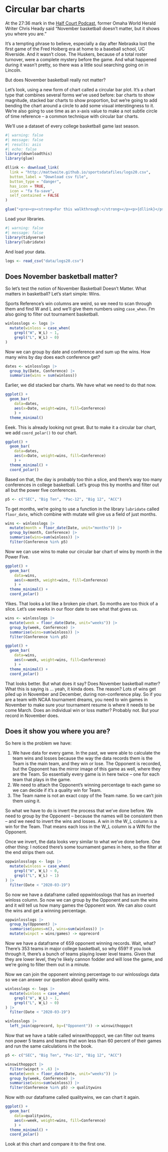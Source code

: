 # Circular bar charts

At the 27:36 mark in the [Half Court Podcast](https://www.omaha.com/sports/podcasts/half-court-press/half-court-press-creighton-cruises-in-opener-nebraska-stunned-in/article_67081a35-3a8f-5e9e-ae67-e88fcacbb362.html), former Omaha World Herald Writer Chris Heady said "November basketball doesn't matter, but it shows you where you are."

It's a tempting phrase to believe, especially a day after Nebraska lost the first game of the Fred Hoiberg era at home to a baseball school, UC Riverside. And it wasn't close. The Huskers, because of a total roster turnover, were a complete mystery before the game. And what happened during it wasn't pretty, so there was a little soul searching going on in Lincoln.

But does November basketball really not matter?

Let's look, using a new form of chart called a circular bar plot. It's a chart type that combines several forms we've used before: bar charts to show magnitude, stacked bar charts to show proportion, but we're going to add bending the chart around a circle to add some visual interstingness to it. We're also going to use time as an x-axis value to make a not subtle circle of time reference -- a common technique with circular bar charts. 

We'll use a dataset of every college basketball game last season.

```r
#| warning: false
#| message: false
#| results: asis
#| echo: false
library(downloadthis)
library(glue)

dllink <- download_link(
  link = "http://mattwaite.github.io/sportsdatafiles/logs20.csv",
  button_label = "Download csv file",
  button_type = "danger",
  has_icon = TRUE,
  icon = "fa fa-save",
  self_contained = FALSE
)

glue("<pre><p><strong>For this walkthrough:</strong></p><p>{dllink}</p></pre>")

```

Load your libraries.

```r
#| warning: false
#| message: false
library(tidyverse)
library(lubridate)
```

And load your data.

```r
logs <- read_csv("data/logs20.csv")
```

## Does November basketball matter?

So let's test the notion of November Basketball Doesn't Matter. What matters in basketball? Let's start simple: Wins.

Sports Reference's win columns are weird, so we need to scan through them and find W and L and we'll give them numbers using `case_when`. I'm also going to filter out tournament basketball.

```r
winlosslogs <- logs |> 
  mutate(winloss = case_when(
    grepl("W", W_L) ~ 1, 
    grepl("L", W_L) ~ 0)
) 
```

Now we can group by date and conference and sum up the wins. How many wins by day does each conference get?

```r
dates <- winlosslogs |> 
  group_by(Date, Conference) |> 
  summarise(wins = sum(winloss))
```

Earlier, we did stacked bar charts. We have what we need to do that now.

```r
ggplot() + 
  geom_bar(
    data=dates, 
    aes(x=Date, weight=wins, fill=Conference)
    ) + 
  theme_minimal()
```

Eeek. This is already looking not great. But to make it a circular bar chart, we add `coord_polar()` to our chart.

```r
ggplot() + 
  geom_bar(
    data=dates, 
    aes(x=Date, weight=wins, fill=Conference)
    ) + 
  theme_minimal() + 
  coord_polar()
```

Based on that, the day is probably too thin a slice, and there's way too many conferences in college basketball. Let's group this by months and filter out all but the power five conferences. 

```r
p5 <- c("SEC", "Big Ten", "Pac-12", "Big 12", "ACC")
```

To get months, we're going to use a function in the library `lubridate` called `floor_date`, which combine with mutate will give us a field of just months.

```r
wins <- winlosslogs |> 
  mutate(month = floor_date(Date, unit="months")) |> 
  group_by(month, Conference) |> 
  summarise(wins=sum(winloss)) |> 
  filter(Conference %in% p5) 
```

Now we can use wins to make our circular bar chart of wins by month in the Power Five.

```r
ggplot() + 
  geom_bar(
    data=wins, 
    aes(x=month, weight=wins, fill=Conference)
    ) + 
  theme_minimal() + 
  coord_polar()
```

Yikes. That looks a lot like a broken pie chart. So months are too thick of a slice. Let's use weeks in our floor date to see what that gives us.

```r
wins <- winlosslogs |> 
  mutate(week = floor_date(Date, unit="weeks")) |> 
  group_by(week, Conference) |> 
  summarise(wins=sum(winloss)) |> 
  filter(Conference %in% p5) 
```

```r
ggplot() + 
  geom_bar(
    data=wins, 
    aes(x=week, weight=wins, fill=Conference)
    ) + 
  theme_minimal() + 
  coord_polar()
```

That looks better. But what does it say? Does November basketball matter? What this is saying is ... yeah, it kinda does. The reason? Lots of wins get piled up in November and December, during non-conference play. So if you are a team with NCAA tournament dreams, you need to win games in November to make sure your tournament resume is where it needs to be come March. Does an individual win or loss matter? Probably not. But your record in November does.

## Does it show you where you are?

So here is the problem we have:

1. We have data for every game. In the past, we were able to calculate the team wins and losses because the way the data records them is the Team is the main team, and they win or lose. The Opponent is recorded, but the Opponent has the mirror image of this game as well, where they are the Team. So essentially every game is in here twice -- one for each team that plays in the game. 
2. We need to attach the Opponent's winning percentage to each game so we can decide if it's a quality win for Team.
3. The Team name is not an exact copy of the Team name. So we can't join them using it.

So what we have to do is invert the process that we've done before. We need to group by the Opponent -- because the names will be consistent then -- and we need to invert the wins and losses. A win in the W_L column is a win for the Team. That means each loss in the W_L column is a WIN for the Opponent. 

Once we invert, the data looks very similar to what we've done before. One other thing: I noticed there's some tournament games in here, so the filter at the end strips them out. 

```r
oppwinlosslogs <- logs |> 
  mutate(winloss = case_when(
    grepl("W", W_L) ~ 0, 
    grepl("L", W_L) ~ 1)
) |> 
  filter(Date < "2020-03-19")
```

So now we have a dataframe called oppwinlosslogs that has an inverted winloss column. So now we can group by the Opponent and sum the wins and it will tell us how many games the Opponent won. We can also count the wins and get a winning percentage.

```r
oppwinlosslogs |> 
  group_by(Opponent) |> 
  summarise(games=n(), wins=sum(winloss)) |> 
  mutate(winpct = wins/games) -> opprecord
```

Now we have a dataframe of 659 opponent winning records. Wait, what? There's 353 teams in major college basketball, so why 659? If you look through it, there's a bunch of teams playing lower level teams. Given that they are lower level, they're likely cannon fodder and will lose the game, and we're going to filter them out in a minute. 

Now we can join the opponent winning percentage to our winlosslogs data so we can answer our question about quality wins.

```r
winlosslogs <- logs |> 
  mutate(winloss = case_when(
    grepl("W", W_L) ~ 1, 
    grepl("L", W_L) ~ 0)
) |> 
  filter(Date < "2020-03-19")
```

```r
winlosslogs |> 
  left_join(opprecord, by=("Opponent")) -> winswithopppct
```

Now that we have a table called winswithopppct, we can filter out teams non power 5 teams and teams that won less than 60 percent of their games and run the same calculations in the book. 

```r
p5 <- c("SEC", "Big Ten", "Pac-12", "Big 12", "ACC")
```

```r
winswithopppct |> 
  filter(winpct > .6) |> 
  mutate(week = floor_date(Date, unit="weeks")) |> 
  group_by(week, Conference) |> 
  summarise(wins=sum(winloss)) |> 
  filter(Conference %in% p5) -> qualitywins
```

Now with our dataframe called qualitywins, we can chart it again.

```r
ggplot() + 
  geom_bar(
    data=qualitywins, 
    aes(x=week, weight=wins, fill=Conference)
    ) + 
  theme_minimal() + 
  coord_polar()
```

Look at this chart and compare it to the first one.